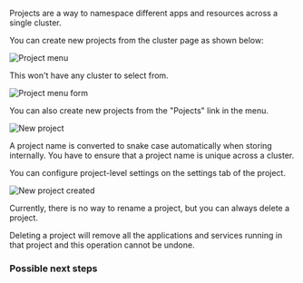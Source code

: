 
Projects are a way to namespace different apps and resources across a single cluster.


You can create new projects from the cluster page as shown below:

![Project menu](images/projects-menu.png)

This won't have any cluster to select from.

![Project menu form](images/projects-menu-form.png)

You can also create new projects from the "Pojects" link in the menu.

![New project](images/new-project.png)

<Note>
A project name is converted to snake case automatically when storing internally. You have to ensure that a project name is unique across a cluster.
</Note>

You can configure project-level settings on the settings tab of the project.

![New project created](images/project-created.png)

Currently, there is no way to rename a project, but you can always delete a project.

<Note>Deleting a project will remove all the applications and services running in that project and this operation cannot be undone.</Note>

### Possible next steps

<Card title="Create a new application" icon="gear-code" iconType="duotone" href="/apps/create-app"/>
